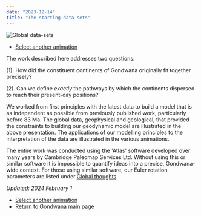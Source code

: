 ```yaml
---
date: "2023-12-14"
title: "The starting data-sets"
---
```


![Global data-sets](http://www.reeves.nl/upload/methodology.gif)

* [Select another animation](../animations)

The work described here addresses two questions: 

(1). How did the constituent continents of Gondwana originally fit together precisely?

(2). Can we define *exactly* the pathways by which the continents dispersed to reach their present-day positions?

We worked from first principles with the latest data to build a model that is as independent as possible from previously published work, particularly before 83 Ma. The global data, geophysical and geological, that provided the constraints to building our geodynamic model are illustrated in the above presentation. The applications of our modelling principles to the interpretation of the data are illustrated in the various animations. 

The entire work was conducted using the 'Atlas' software developed over many years by Cambridge Paleomap Services Ltd.  Without using this or similar software it is impossible to quantify ideas into a precise, Gondwana-wide context.  For those using similar software, our Euler rotation parameters are listed under [Global thoughts](../latest-rotation).


*Updated: 2024 February 1*

* [Select another animation](../animations)
* [Return to Gondwana main page](../../gondwana)
